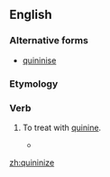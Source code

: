 ==English==

===Alternative forms===
* [[quininise]]

===Etymology===
{{suffix|quinine|ize|alt1=quinin(e)|lang=en}}

===Verb===
{{en-verb|quininiz|ing}}

# {{context|obsolete|lang=en}} To treat with [[quinine]].
#* {{quote-book|title=Transactions of the American Medical Association|volume=23|year=1872|url=http://books.google.com/books?id=Kg9YAAAAMAAJ&dq=%22quininize%22&pg=PA393#v=onepage&q=%22quininize%22&f=false|passage=You have only to '''quininize''' your patient on the day preceding, and continue it until the 7th, 14th, or 21st days shall have passed, to break up the disease.}}

[[zh:quininize]]